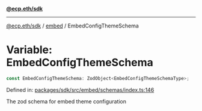 [**@ecp.eth/sdk**](../../index.mdx)

***

[@ecp.eth/sdk](/sdk-reference/index.mdx) / [embed](/sdk-reference/embed/index.mdx) / EmbedConfigThemeSchema

# Variable: EmbedConfigThemeSchema

```ts
const EmbedConfigThemeSchema: ZodObject<EmbedConfigThemeSchemaType>;
```

Defined in: [packages/sdk/src/embed/schemas/index.ts:146](https://github.com/ecp-eth/comments-monorepo/blob/main/packages/sdk/src/embed/schemas/index.ts#L146)

The zod schema for embed theme configuration
